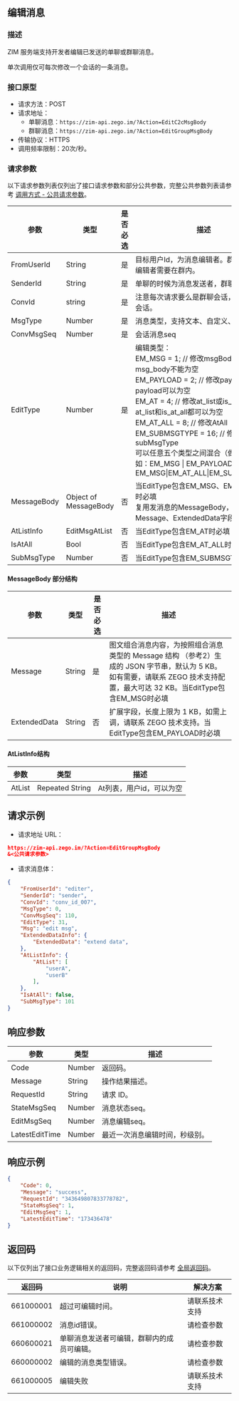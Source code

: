 ## 编辑消息

### 描述

ZIM 服务端支持开发者编辑已发送的单聊或群聊消息。

<Note title="说明">单次调用仅可每次修改一个会话的一条消息。</Note>

### 接口原型

- 请求方法：POST
- 请求地址：
    - 单聊消息：`https://zim-api.zego.im/?Action=EditC2cMsgBody`
    - 群聊消息：`https://zim-api.zego.im/?Action=EditGroupMsgBody`
- 传输协议：HTTPS
- 调用频率限制：20次/秒。

### 请求参数

以下请求参数列表仅列出了接口请求参数和部分公共参数，完整公共参数列表请参考 [调用方式 - 公共请求参数](../Accessing%20Server%20APIs.mdx#2-公共参数)。

| 参数 | 类型 | 是否必选 | 描述 |
|------|------|----------|------|
| FromUserId | String | 是 | 目标用户Id，为消息编辑者。群聊的话消息编辑者需要在群内。|
| SenderId | String | 是 | 单聊的时候为消息发送者，群聊可以忽略。|
| ConvId | string | 是 | 注意每次请求要么是群聊会话，要么是单聊会话。|
| MsgType | Number | 是 | 消息类型，支持文本、自定义、图文混合。|
| ConvMsgSeq | Number | 是 | 会话消息seq |
| EditType | Number | 是 | 编辑类型：<br/>EM_MSG = 1; // 修改msgBody，那么msg_body不能为空<br/>EM_PAYLOAD = 2; // 修改payload，payload可以为空<br/>EM_AT = 4; // 修改at_list或is_at_all，at_list和is_at_all都可以为空<br/>EM_AT_ALL = 8; // 修改AtAll<br/>EM_SUBMSGTYPE = 16; // 修改subMsgType<br/>可以任意五个类型之间混合（做位运算），如：EM_MSG \| EM_PAYLOAD = 3，EM_MSG\|EM_AT_ALL\|EM_SUBMSGTYPE |
| MessageBody | Object of MessageBody | 否 | 当EditType包含EM_MSG、EM_PAYLOAD时必填<br/>复用发消息的MessageBody，但是只有Message、ExtendedData字段有效 |
| AtListInfo | EditMsgAtList | 否 | 当EditType包含EM_AT时必填 |
| IsAtAll | Bool | 否 | 当EditType包含EM_AT_ALL时必填 |
| SubMsgType | Number | 否 | 当EditType包含EM_SUBMSGTYPE时必填 |

#### MessageBody 部分结构

| 参数 | 类型 | 是否必选 | 描述 |
|------|------|----------|------|
| Message | String | 是 | 图文组合消息内容，为按照组合消息类型的 Message 结构 （参考2）生成的 JSON 字节串，默认为 5 KB。如有需要，请联系 ZEGO 技术支持配置，最大可达 32 KB。当EditType包含EM_MSG时必填 |
| ExtendedData | String | 否 | 扩展字段，长度上限为 1 KB，如需上调，请联系 ZEGO 技术支持。当EditType包含EM_PAYLOAD时必填 |

#### AtListInfo结构

| 参数 | 类型 | 描述 |
|------|------|------|
| AtList | Repeated String | At列表，用户id，可以为空 |

## 请求示例

- 请求地址 URL：

```json
https://zim-api.zego.im/?Action=EditGroupMsgBody
&<公共请求参数>
```

- 请求消息体：

```json
{
    "FromUserId": "editer",
    "SenderId": "sender",
    "ConvId": "conv_id_007",
    "MsgType": 0,
    "ConvMsgSeq": 110,
    "EditType": 31,
    "Msg": "edit msg",
    "ExtendedDataInfo": {
        "ExtendedData": "extend data",
    },
    "AtListInfo": {
        "AtList": [
            "userA",
            "userB"
        ],
    },
    "IsAtAll": false,
    "SubMsgType": 101
}
```

## 响应参数

| 参数 | 类型 | 描述 |
|------|------|------|
| Code | Number | 返回码。 |
| Message | String | 操作结果描述。 |
| RequestId | String | 请求 ID。 |
| StateMsgSeq | Number | 消息状态seq。 |
| EditMsgSeq | Number | 消息编辑seq。 |
| LatestEditTime | Number | 最近一次消息编辑时间，秒级别。 |

## 响应示例

```json
{
    "Code": 0,
    "Message": "success",
    "RequestId": "343649807833778782",
    "StateMsgSeq": 1,
    "EditMsgSeq": 1,
    "LatestEditTime": "173436478"
}
```

## 返回码

以下仅列出了接口业务逻辑相关的返回码，完整返回码请参考 [全局返回码](../Return%20codes.mdx)。

| 返回码 | 说明 | 解决方案 |
| --- | --- | --- |
| 661000001 | 超过可编辑时间。 | 请联系技术支持 |
| 661000002 | 消息id错误。 | 请检查参数 |
| 660600021 | 单聊消息发送者可编辑，群聊内的成员可编辑。 | 请检查参数 |
| 660000002 | 编辑的消息类型错误。 | 请检查参数 |
| 661000005 | 编辑失败 | 请联系技术支持 |